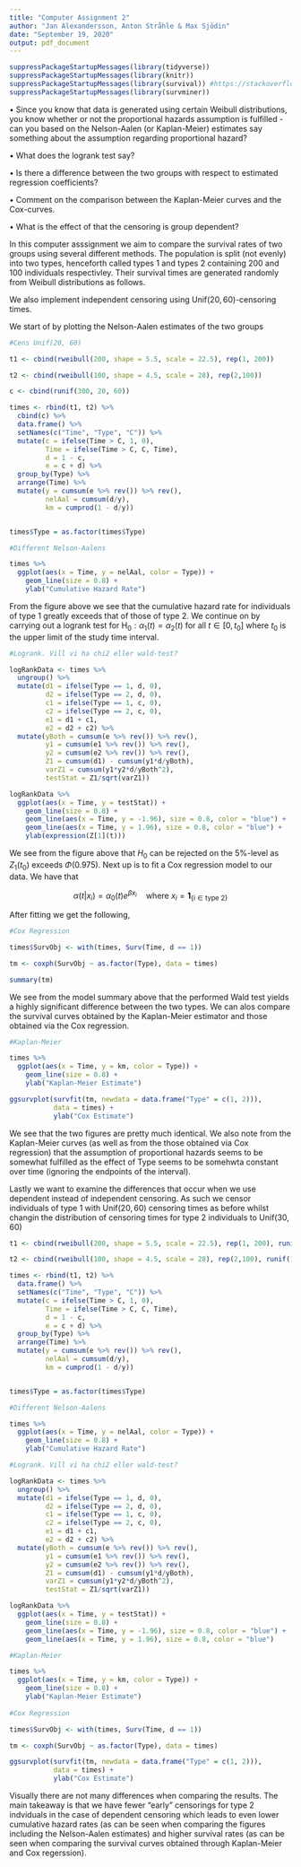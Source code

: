 ---
title: "Computer Assignment 2"
author: "Jan Alexandersson, Anton Stråhle & Max Sjödin"
date: "September 19, 2020"
output: pdf_document
---

```{r echo = FALSE, warning = FALSE}
suppressPackageStartupMessages(library(tidyverse))
suppressPackageStartupMessages(library(knitr))
suppressPackageStartupMessages(library(survival)) #https://stackoverflow.com/questions/35207624/package-pbkrtest-is-not-available-for-r-version-3-2-2
suppressPackageStartupMessages(library(survminer))
```

• Since you know that data is generated using certain Weibull distributions,
you know whether or not the proportional hazards assumption is fulfilled -
can you based on the Nelson-Aalen (or Kaplan-Meier) estimates say something about the assumption regarding proportional hazard?

• What does the logrank test say?

• Is there a difference between the two groups with respect to estimated
regression coefficients?

• Comment on the comparison between the Kaplan-Meier curves and the
Cox-curves.

• What is the effect of that the censoring is group dependent?

In this computer asssignment we aim to compare the survival rates of two groups using several different methods. The population is split (not evenly) into two types, henceforth called types 1 and types 2 containing 200 and 100 individuals respectivley. Their survival times are generated randomly from Weibull distributions as follows.

\begin{align*}
  T_i^{(1)} &\sim \text{WB}(5.5, 22.5) \\
  T_i^{(2)} &\sim \text{WB}(4.5, 28)
\end{align*}

We also implement independent censoring using $\text{Unif}(20,60)$-censoring times.

We start of by plotting the Nelson-Aalen estimates of the two groups

```{r echo = FALSE, warning = FALSE, message = FALSE, fig.width= 10, fig.height = 6}

#Cens Unif(20, 60)

t1 <- cbind(rweibull(200, shape = 5.5, scale = 22.5), rep(1, 200))

t2 <- cbind(rweibull(100, shape = 4.5, scale = 28), rep(2,100))

c <- cbind(runif(300, 20, 60))

times <- rbind(t1, t2) %>%
  cbind(c) %>% 
  data.frame() %>% 
  setNames(c("Time", "Type", "C")) %>% 
  mutate(c = ifelse(Time > C, 1, 0),
         Time = ifelse(Time > C, C, Time),
         d = 1 - c,
         e = c + d) %>% 
  group_by(Type) %>% 
  arrange(Time) %>% 
  mutate(y = cumsum(e %>% rev()) %>% rev(),
         nelAal = cumsum(d/y),
         km = cumprod(1 - d/y)) 


times$Type = as.factor(times$Type)

#Different Nelson-Aalens

times %>%
  ggplot(aes(x = Time, y = nelAal, color = Type)) +
    geom_line(size = 0.8) +
    ylab("Cumulative Hazard Rate")

```

From the figure above we see that the cumulative hazard rate for individuals of type 1 greatly exceeds that of those of type 2. We continue on by carrying out a logrank test for $\text{H}_0: \alpha_1(t) = \alpha_2(t)$ for all $t \in [0, t_0]$ where $t_0$ is the upper limit of the study time interval.

```{r echo = FALSE, warning = FALSE, message = FALSE, fig.width= 10, fig.height = 6}

#Logrank. Vill vi ha chi2 eller wald-test?

logRankData <- times %>% 
  ungroup() %>% 
  mutate(d1 = ifelse(Type == 1, d, 0),
         d2 = ifelse(Type == 2, d, 0),
         c1 = ifelse(Type == 1, c, 0),
         c2 = ifelse(Type == 2, c, 0),
         e1 = d1 + c1,
         e2 = d2 + c2) %>% 
  mutate(yBoth = cumsum(e %>% rev()) %>% rev(),
         y1 = cumsum(e1 %>% rev()) %>% rev(),
         y2 = cumsum(e2 %>% rev()) %>% rev(),
         Z1 = cumsum(d1) - cumsum(y1*d/yBoth),
         varZ1 = cumsum(y1*y2*d/yBoth^2),
         testStat = Z1/sqrt(varZ1))

logRankData %>% 
  ggplot(aes(x = Time, y = testStat)) +
    geom_line(size = 0.8) +
    geom_line(aes(x = Time, y = -1.96), size = 0.8, color = "blue") +
    geom_line(aes(x = Time, y = 1.96), size = 0.8, color = "blue") +
    ylab(expression(Z[1](t)))

```

We see from the figure above that $H_0$ can be rejected on the 5%-level as $Z_1(t_0)$ exceeds $\Phi(0.975)$. Next up is to fit a Cox regression model to our data. We have that

$$
\alpha(t|x_i) = \alpha_0(t)e^{\beta x_i} \quad \text{where } x_i = \mathbf{1}_{\{\text{i}\in\text{type 2}\}}
$$

After fitting we get the following,

```{r echo = FALSE, warning = FALSE, message = FALSE, fig.width= 10, fig.height = 6}
#Cox Regression

times$SurvObj <- with(times, Surv(Time, d == 1))

tm <- coxph(SurvObj ~ as.factor(Type), data = times)

summary(tm)

```

We see from the model summary above that the performed Wald test yields a highly significant difference between the two types. We can alos compare the survival curves obtained by the Kaplan-Meier estimator and those obtained via the Cox regression. 

```{r echo = FALSE, warning = FALSE, message = FALSE, fig.width= 10, fig.height = 6}

#Kaplan-Meier

times %>% 
  ggplot(aes(x = Time, y = km, color = Type)) +
    geom_line(size = 0.8) +
    ylab("Kaplan-Meier Estimate")

ggsurvplot(survfit(tm, newdata = data.frame("Type" = c(1, 2))), 
           data = times) +
           ylab("Cox Estimate")

```

We see that the two figures are pretty much identical. We also note from the Kaplan-Meier curves (as well as from the those obtained via Cox regression) that the assumption of proportional hazards seems to be somewhat fulfilled as the effect of Type seems to be somehwta constant over time (ignoring the endpoints of the interval).

\newpage

Lastly we want to examine the differences that occur when we use dependent instead of independent censoring. As such we censor individuals of type 1 with $\text{Unif}(20,60)$ censoring times as before whilst changin the distribution of censoring times for type 2 individuals to $\text{Unif}(30,60)$ 


```{r echo = FALSE, warning = FALSE, message = FALSE, fig.width=10, fig.height = 6}

t1 <- cbind(rweibull(200, shape = 5.5, scale = 22.5), rep(1, 200), runif(200, 20, 60))

t2 <- cbind(rweibull(100, shape = 4.5, scale = 28), rep(2,100), runif(100, 30, 60))

times <- rbind(t1, t2) %>%
  data.frame() %>% 
  setNames(c("Time", "Type", "C")) %>% 
  mutate(c = ifelse(Time > C, 1, 0),
         Time = ifelse(Time > C, C, Time),
         d = 1 - c,
         e = c + d) %>% 
  group_by(Type) %>% 
  arrange(Time) %>% 
  mutate(y = cumsum(e %>% rev()) %>% rev(),
         nelAal = cumsum(d/y),
         km = cumprod(1 - d/y)) 


times$Type = as.factor(times$Type)

#Different Nelson-Aalens

times %>%
  ggplot(aes(x = Time, y = nelAal, color = Type)) +
    geom_line(size = 0.8) +
    ylab("Cumulative Hazard Rate")

#Logrank. Vill vi ha chi2 eller wald-test?

logRankData <- times %>% 
  ungroup() %>% 
  mutate(d1 = ifelse(Type == 1, d, 0),
         d2 = ifelse(Type == 2, d, 0),
         c1 = ifelse(Type == 1, c, 0),
         c2 = ifelse(Type == 2, c, 0),
         e1 = d1 + c1,
         e2 = d2 + c2) %>% 
  mutate(yBoth = cumsum(e %>% rev()) %>% rev(),
         y1 = cumsum(e1 %>% rev()) %>% rev(),
         y2 = cumsum(e2 %>% rev()) %>% rev(),
         Z1 = cumsum(d1) - cumsum(y1*d/yBoth),
         varZ1 = cumsum(y1*y2*d/yBoth^2),
         testStat = Z1/sqrt(varZ1))

logRankData %>% 
  ggplot(aes(x = Time, y = testStat)) +
    geom_line(size = 0.8) +
    geom_line(aes(x = Time, y = -1.96), size = 0.8, color = "blue") +
    geom_line(aes(x = Time, y = 1.96), size = 0.8, color = "blue")

#Kaplan-Meier

times %>% 
  ggplot(aes(x = Time, y = km, color = Type)) +
    geom_line(size = 0.8) +
    ylab("Kaplan-Meier Estimate")
  
#Cox Regression

times$SurvObj <- with(times, Surv(Time, d == 1))

tm <- coxph(SurvObj ~ as.factor(Type), data = times)

ggsurvplot(survfit(tm, newdata = data.frame("Type" = c(1, 2))), 
           data = times) +
           ylab("Cox Estimate")

```

Visually there are not many differences when comparing the results. The main takeaway is that we have fewer "early" censorings for type 2 indviduals in the case of dependent censoring which leads to even lower cumulative hazard rates (as can be seen when comparing the figures including the Nelson-Aalen estimates) and higher survival rates (as can be seen when comparing the survival curves obtained through Kaplan-Meier and Cox regerssion).
